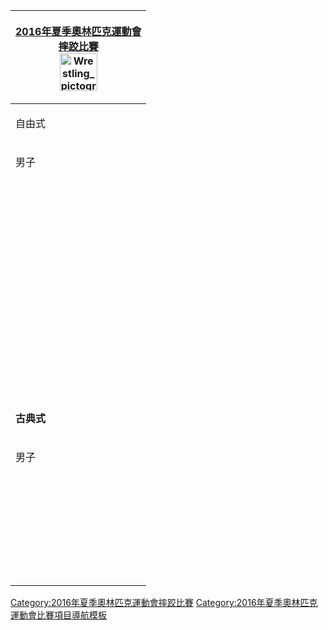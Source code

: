 {| style="padding:0.3em; float:right; margin-left:15px; border:1px solid #B8C7D9; background:#f5faff; text-align:right; font-size:90%; line-height:1.5em; clear: right;"
|- style="background:#cedff2; text-align:center;"
!colspan="10"|[[2016年夏季奧林匹克運動會]]<br>[[2016年夏季奧林匹克運動會摔跤比賽|摔跤比賽]]<br/>[[File:Wrestling pictogram.svg|60px]]
|- style="background:#deeaf6; text-align:center;"
!colspan=10|自由式
|- style="background:#deeaf6; text-align:center;"
|colspan=4| 男子
|colspan=6| 女子
|-
|&nbsp;
| [[2016年夏季奧林匹克運動會摔跤比賽－男子自由式57公斤級|57公斤級]]
|&nbsp;
|&nbsp;
| [[2016年夏季奧林匹克運動會摔跤比賽－女子自由式48公斤級|48公斤級]]
|&nbsp;
|-
|&nbsp;
| [[2016年夏季奧林匹克運動會摔跤比賽－男子自由式65公斤級|65公斤級]]
|&nbsp;
|&nbsp;
| [[2016年夏季奧林匹克運動會摔跤比賽－女子自由式53公斤級|53公斤級]]
|&nbsp;
|-
|&nbsp;
| [[2016年夏季奧林匹克運動會摔跤比賽－男子自由式74公斤級|74公斤級]]
|&nbsp;
|&nbsp;
| [[2016年夏季奧林匹克運動會摔跤比賽－女子自由式58公斤級|58公斤級]]
|&nbsp;
|-
|&nbsp;
| [[2016年夏季奧林匹克運動會摔跤比賽－男子自由式86公斤級|86公斤級]]
|&nbsp;
|&nbsp;
| [[2016年夏季奧林匹克運動會摔跤比賽－女子自由式63公斤級|63公斤級]]
|&nbsp;
|-
|&nbsp;
| [[2016年夏季奧林匹克運動會摔跤比賽－男子自由式97公斤級|97公斤級]]
|&nbsp;
|&nbsp;
| [[2016年夏季奧林匹克運動會摔跤比賽－女子自由式69公斤級|69公斤級]]
|&nbsp;
|-
|&nbsp;
|[[2016年夏季奧林匹克運動會摔跤比賽－男子自由式125公斤級|125公斤級]]
|&nbsp;
|&nbsp;
| [[2016年夏季奧林匹克運動會摔跤比賽－女子自由式75公斤級|75公斤級]]
|&nbsp;
|- style="background:#deeaf6; text-align:center;"
!colspan=10|'''古典式'''
|- style="background:#deeaf6; text-align:center;"
|colspan=10| 男子
|-
|&nbsp;
| [[2016年夏季奧林匹克運動會摔跤比賽－男子古典式59公斤級|59公斤級]]
|&nbsp;
|&nbsp;
| [[2016年夏季奧林匹克運動會摔跤比賽－男子古典式85公斤級|85公斤級]]
|&nbsp;
|-
|&nbsp;
| [[2016年夏季奧林匹克運動會摔跤比賽－男子古典式66公斤級|66公斤級]]
|&nbsp;
|&nbsp;
| [[2016年夏季奧林匹克運動會摔跤比賽－男子古典式98公斤級|98公斤級]]
|&nbsp;
|-
|&nbsp;
| [[2016年夏季奧林匹克運動會摔跤比賽－男子古典式75公斤級|75公斤級]]
|&nbsp;
|&nbsp;
| [[2016年夏季奧林匹克運動會摔跤比賽－男子古典式130公斤級|130公斤級]]
|&nbsp;
| 
|&nbsp;
|}<noinclude>
[[Category:2016年夏季奧林匹克運動會摔跤比賽]]
[[Category:2016年夏季奧林匹克運動會比賽項目導航模板]]
<noinclude>